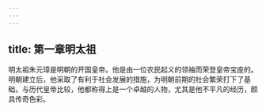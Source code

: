 ```yaml
---
---
---
```

title: 第一章明太祖
---



明太祖朱元璋是明朝的开国皇帝。他是由一位农民起义的领袖而荣登皇帝宝座的。明朝建立后，他采取了有利于社会发展的措施，为明朝前期的社会繁荣打下了基础。与历代皇帝比较，他都称得上是一个卓越的人物，尤其是他不平凡的经历，颇具传奇色彩。